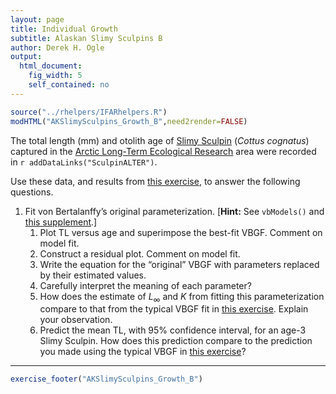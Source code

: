 ```yaml
---
layout: page
title: Individual Growth
subtitle: Alaskan Slimy Sculpins B
author: Derek H. Ogle
output: 
  html_document: 
    fig_width: 5
    self_contained: no
---
```

```r
source("../rhelpers/IFARhelpers.R")
modHTML("AKSlimySculpins_Growth_B",need2render=FALSE)
```

The total length (mm) and otolith age of [Slimy Sculpin](https://en.wikipedia.org/wiki/Slimy_sculpin) (*Cottus cognatus*) captured in the [Arctic Long-Term Ecological Research](http://ecosystems.mbl.edu/ARC/) area were recorded in `r addDataLinks("SculpinALTER")`.

Use these data, and results from [this exercise](AKSlimySculpins_Growth_A.html), to answer the following questions.

1. Fit von Bertalanffy's original parameterization.  [**Hint:** See `vbModels()` and [this supplement](../supplements/growth/OtherVBGFParams.html).]
    1. Plot TL versus age and superimpose the best-fit VBGF.  Comment on model fit.
    1. Construct a residual plot.  Comment on model fit.
    1. Write the equation for the "original" VBGF with parameters replaced by their estimated values.
    1. Carefully interpret the meaning of each parameter?
    1. How does the estimate of $L_{\infty}$ and $K$ from fitting this parameterization compare to that from the typical VBGF fit in [this exercise](AKSlimySculpins_Growth_A.html).  Explain your observation.
    1. Predict the mean TL, with 95% confidence interval, for an age-3 Slimy Sculpin.  How does this prediction compare to the prediction you made using the typical VBGF in [this exercise](AKSlimySculpins_Growth_A.html)?

---
```r
exercise_footer("AKSlimySculpins_Growth_B")
```
